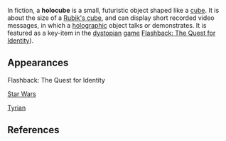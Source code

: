 In fiction, a '''holocube''' is a small, futuristic object shaped like a [[cube]].  It is about the size of a [[Rubik's cube]], and can display short recorded video messages, in which a [[Holography|holographic]] object talks or demonstrates. It is featured as a key-item in the [[dystopian]] [[Video game|game]] [[Flashback: The Quest for Identity]]).

==Appearances==
Flashback: The Quest for Identity

[[Star Wars]]

[[Tyrian]]



== References ==
{{unreferenced||date=June 2006}}


{{tech-stub}}